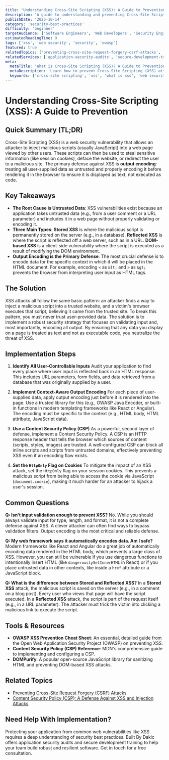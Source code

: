 ```yaml
---
title: 'Understanding Cross-Site Scripting (XSS): A Guide to Prevention'
description: 'A guide to understanding and preventing Cross-Site Scripting (XSS) attacks, covering stored, reflected, and DOM-based XSS with modern mitigation techniques.'
publishDate: '2025-10-14'
category: 'security-best-practices'
difficulty: 'beginner'
targetAudience: ['Software Engineers', 'Web Developers', 'Security Engineers']
estimatedReadingTime: 9
tags: ['xss', 'web security', 'security', 'owasp']
featured: true
relatedTopics: ['preventing-cross-site-request-forgery-csrf-attacks', 'content-security-policy-csp']
relatedServices: ['application-security-audits', 'secure-development-training']
meta:
  metaTitle: 'What is Cross-Site Scripting (XSS)? A Guide to Prevention'
  metaDescription: 'Learn how to prevent Cross-Site Scripting (XSS) attacks. This guide explains the different types of XSS and covers key defenses like output encoding and CSP.'
  keywords: ['cross-site scripting', 'xss', 'what is xss', 'web security', 'xss prevention']
---
```


# Understanding Cross-Site Scripting (XSS): A Guide to Prevention

## Quick Summary (TL;DR)

Cross-Site Scripting (XSS) is a web security vulnerability that allows an attacker to inject malicious scripts (usually JavaScript) into a web page viewed by other users. These scripts can then be used to steal sensitive information (like session cookies), deface the website, or redirect the user to a malicious site. The primary defense against XSS is **output encoding**: treating all user-supplied data as untrusted and properly encoding it before rendering it in the browser to ensure it is displayed as text, not executed as code.

## Key Takeaways

- **The Root Cause is Untrusted Data**: XSS vulnerabilities exist because an application takes untrusted data (e.g., from a user comment or a URL parameter) and includes it in a web page without properly validating or encoding it.
- **Three Main Types**: **Stored XSS** is where the malicious script is permanently stored on the server (e.g., in a database). **Reflected XSS** is where the script is reflected off a web server, such as in a URL. **DOM-based XSS** is a client-side vulnerability where the script is executed as a result of modifying the DOM environment.
- **Output Encoding is the Primary Defense**: The most crucial defense is to encode data for the specific context in which it will be placed in the HTML document. For example, encoding `<` as `&lt;` and `>` as `&gt;` prevents the browser from interpreting user input as HTML tags.

## The Solution

XSS attacks all follow the same basic pattern: an attacker finds a way to inject a malicious script into a trusted website, and a victim's browser executes that script, believing it came from the trusted site. To break this pattern, you must never trust user-provided data. The solution is to implement a robust security strategy that focuses on validating input and, most importantly, encoding all output. By ensuring that any data you display on a page is treated as text and not as executable code, you neutralize the threat of XSS.

## Implementation Steps

1.  **Identify All User-Controllable Inputs**
    Audit your application to find every place where user input is reflected back in an HTML response. This includes URL parameters, form fields, and data retrieved from a database that was originally supplied by a user.

2.  **Implement Context-Aware Output Encoding**
    For each piece of user-supplied data, apply output encoding just before it is rendered into the page. Use a trusted library for this (e.g., OWASP Java Encoder, or built-in functions in modern templating frameworks like React or Angular). The encoding must be specific to the context (e.g., HTML body, HTML attribute, JavaScript data).

3.  **Use a Content Security Policy (CSP)**
    As a powerful, second layer of defense, implement a Content Security Policy. A CSP is an HTTP response header that tells the browser which sources of content (scripts, styles, images) are trusted. A well-configured CSP can block all inline scripts and scripts from untrusted domains, effectively preventing XSS even if an encoding flaw exists.

4.  **Set the `HttpOnly` Flag on Cookies**
    To mitigate the impact of an XSS attack, set the `HttpOnly` flag on your session cookies. This prevents a malicious script from being able to access the cookie via JavaScript (`document.cookie`), making it much harder for an attacker to hijack a user's session.

## Common Questions

**Q: Isn't input validation enough to prevent XSS?**
No. While you should always validate input for type, length, and format, it is not a complete defense against XSS. A clever attacker can often find ways to bypass validation filters. Output encoding is the most critical and reliable defense.

**Q: My web framework says it automatically encodes data. Am I safe?**
Modern frameworks like React and Angular do a great job of automatically encoding data rendered in the HTML body, which prevents a large class of XSS. However, you can still be vulnerable if you use dangerous functions to intentionally insert HTML (like `dangerouslySetInnerHTML` in React) or if you place untrusted data in other contexts, like inside a `href` attribute or a JavaScript block.

**Q: What is the difference between Stored and Reflected XSS?**
In a **Stored XSS** attack, the malicious script is saved on the server (e.g., in a comment on a blog post). Every user who views that page will have the script executed. In a **Reflected XSS** attack, the script is part of the request itself (e.g., in a URL parameter). The attacker must trick the victim into clicking a malicious link to execute the script.

## Tools & Resources

- **OWASP XSS Prevention Cheat Sheet**: An essential, detailed guide from the Open Web Application Security Project (OWASP) on preventing XSS.
- **Content Security Policy (CSP) Reference**: MDN's comprehensive guide to implementing and configuring a CSP.
- **DOMPurify**: A popular open-source JavaScript library for sanitizing HTML and preventing DOM-based XSS attacks.

## Related Topics

- [Preventing Cross-Site Request Forgery (CSRF) Attacks](/category/security-best-practices/preventing-cross-site-request-forgery-csrf-attacks)
- [Content Security Policy (CSP): A Defense Against XSS and Injection Attacks](/category/security-best-practices/content-security-policy-csp)

## Need Help With Implementation?

Protecting your application from common web vulnerabilities like XSS requires a deep understanding of security best practices. Built By Dakic offers application security audits and secure development training to help your team build robust and resilient software. Get in touch for a free consultation.
